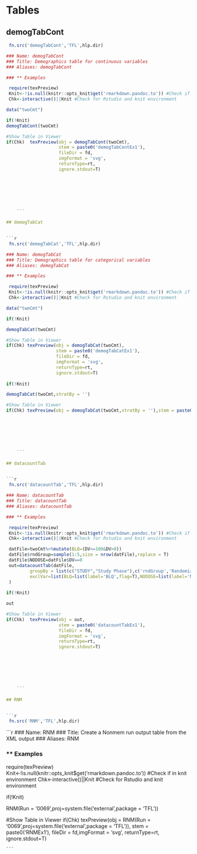 # Tables

## demogTabCont
        

```r
 fn.src('demogTabCont','TFL',hlp.dir)
 ```
        

```r
                 
        

### Name: demogTabCont
### Title: Demographics table for continuous variables
### Aliases: demogTabCont

### ** Examples

 require(texPreview)
 Knit<-!is.null(knitr::opts_knit$get('rmarkdown.pandoc.to')) #Check if in knit environment
 Chk<-interactive()||Knit #Check for Rstudio and knit environment

data("twoCmt")

if(!Knit) 
demogTabCont(twoCmt)

#Show Table in Viewer
if(Chk)  texPreview(obj = demogTabCont(twoCmt),
                    stem = paste0('demogTabContEx1'),
                    fileDir = fd,
                    imgFormat = 'svg',
                    returnType=rt,
                    ignore.stdout=T)
                    



        


    ```
    
## demogTabCat
        

```r
 fn.src('demogTabCat','TFL',hlp.dir)
 ```
        

```r
                 
        

### Name: demogTabCat
### Title: Demographics table for categorical variables
### Aliases: demogTabCat

### ** Examples

 require(texPreview)
 Knit<-!is.null(knitr::opts_knit$get('rmarkdown.pandoc.to')) #Check if in knit environment
 Chk<-interactive()||Knit #Check for Rstudio and knit environment

data("twoCmt")

if(!Knit) 

demogTabCat(twoCmt)

#Show Table in Viewer
if(Chk) texPreview(obj = demogTabCat(twoCmt),
                   stem = paste0('demogTabCatEx1'),
                   fileDir = fd,
                   imgFormat = 'svg',
                   returnType=rt,
                   ignore.stdout=T)
 
if(!Knit) 

demogTabCat(twoCmt,stratBy = '')

#Show Table in Viewer
if(Chk) texPreview(obj = demogTabCat(twoCmt,stratBy = ''),stem = paste0('demogTabCatEx2'),fileDir = fd,imgFormat = 'svg',returnType=rt,ignore.stdout=T)




        


    ```
    
## datacountTab
        

```r
 fn.src('datacountTab','TFL',hlp.dir)
 ```
        

```r
                 
        

### Name: datacountTab
### Title: datacountTab
### Aliases: datacountTab

### ** Examples

 require(texPreview)
 Knit<-!is.null(knitr::opts_knit$get('rmarkdown.pandoc.to')) #Check if in knit environment
 Chk<-interactive()||Knit #Check for Rstudio and knit environment

 datFile=twoCmt%>%mutate(BLQ=(DV<=100&DV>0))
 datFile$rndGroup=sample(1:5,size = nrow(datFile),replace = T)
 datFile$NODOSE=datFile$DV==0
 out=datacountTab(datFile,
         groupBy = list(c("STUDY","Study Phase"),c('rndGroup','Randomization Group')),
         exclVar=list(BLQ=list(label='BLQ',flag=T),NODOSE=list(label='No Dose',flag=T))
 )
 
if(!Knit) 

out

#Show Table in Viewer
if(Chk)  texPreview(obj = out,
                    stem = paste0('datacountTabEx1'),
                    fileDir = fd,
                    imgFormat = 'svg',
                    returnType=rt,
                    ignore.stdout=T)




        


    ```
    
## RNM
        

```r
 fn.src('RNM','TFL',hlp.dir)
 ```
        

```r
                 
        

### Name: RNM
### Title: Create a Nonmem run output table from the XML output
### Aliases: RNM

### ** Examples

 require(texPreview)
 Knit<-!is.null(knitr::opts_knit$get('rmarkdown.pandoc.to')) #Check if in knit environment
 Chk<-interactive()||Knit #Check for Rstudio and knit environment

if(!Knit) 

RNM(Run = '0069',proj=system.file('external',package = 'TFL'))

#Show Table in Viewer
if(Chk) texPreview(obj = RNM(Run = '0069',proj=system.file('external',package = 'TFL')),
                   stem = paste0('RNMEx1'),
                   fileDir = fd,imgFormat = 'svg',
                   returnType=rt,
                   ignore.stdout=T)




        


    ```
    
